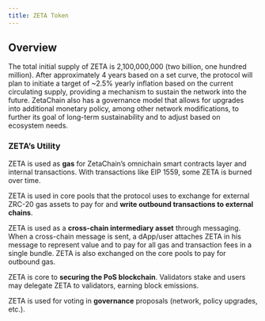 ```yaml
---
title: ZETA Token
---
```


## Overview

The total initial supply of ZETA is 2,100,000,000 (two billion, one hundred
million). After approximately 4 years based on a set curve, the protocol will
plan to initiate a target of ~2.5% yearly inflation based on the current
circulating supply, providing a mechanism to sustain the network into the
future. ZetaChain also has a governance model that allows for upgrades into
additional monetary policy, among other network modifications, to further its
goal of long-term sustainability and to adjust based on ecosystem needs.

### ZETA’s Utility

ZETA is used as **gas** for ZetaChain’s omnichain smart contracts layer and
internal transactions. With transactions like EIP 1559, some ZETA is burned over
time.

ZETA is used in core pools that the protocol uses to exchange for external
ZRC-20 gas assets to pay for and **write outbound transactions to external
chains**.

ZETA is used as a **cross-chain intermediary asset** through messaging. When a
cross-chain message is sent, a dApp/user attaches ZETA in his message to
represent value and to pay for all gas and transaction fees in a single bundle.
ZETA is also exchanged on the core pools to pay for outbound gas.

ZETA is core to **securing the PoS blockchain**. Validators stake and users may
delegate ZETA to validators, earning block emissions.

ZETA is used for voting in **governance** proposals (network, policy upgrades,
etc.).
